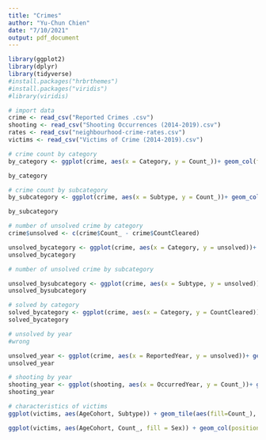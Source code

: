 ```yaml
---
title: "Crimes"
author: "Yu-Chun Chien"
date: "7/10/2021"
output: pdf_document
---
```


```r
library(ggplot2)
library(dplyr)
library(tidyverse)
#install.packages("hrbrthemes")
#install.packages("viridis")
#library(viridis)
```

```r
# import data
crime <- read_csv("Reported Crimes .csv")
shooting <- read_csv("Shooting Occurrences (2014-2019).csv")
rates <- read_csv("neighbourhood-crime-rates.csv")
victims <- read_csv("Victims of Crime (2014-2019).csv")
```

```r
# crime count by category
by_category <- ggplot(crime, aes(x = Category, y = Count_))+ geom_col(fill = "navyblue") + theme_classic()

by_category
```

```r
# crime count by subcategory
by_subcategory <- ggplot(crime, aes(x = Subtype, y = Count_))+ geom_col() + coord_flip()

by_subcategory
```

```r
# number of unsolved crime by category
crime$unsolved <- c(crime$Count_ - crime$CountCleared)

unsolved_bycategory <- ggplot(crime, aes(x = Category, y = unsolved))+ geom_col()
unsolved_bycategory

```

```r
# number of unsolved crime by subcategory

unsolved_bysubcategory <- ggplot(crime, aes(x = Subtype, y = unsolved))+ geom_col()+ coord_flip()
unsolved_bysubcategory

```

```r
# solved by category
solved_bycategory <- ggplot(crime, aes(x = Category, y = CountCleared))+ geom_col()
solved_bycategory
```





```r
# unsolved by year
#wrong

unsolved_year <- ggplot(crime, aes(x = ReportedYear, y = unsolved))+ geom_col()
unsolved_year
```

```r
# shooting by year
shooting_year <- ggplot(shooting, aes(x = OccurredYear, y = Count_))+ geom_col()
shooting_year
```

```r
# characteristics of victims
ggplot(victims, aes(AgeCohort, Subtype)) + geom_tile(aes(fill=Count_), colour = "white") + scale_fill_gradient2(limits = c(0, 750), low = "white", mid = "yellow", high = "red")
```

```r
ggplot(victims, aes(AgeCohort, Count_, fill = Sex)) + geom_col(position = "dodge") + facet_grid(~Subtype) + scale_fill_manual(values = c("#00AFBB", "#E7B800", "#FC4E07"))
```



